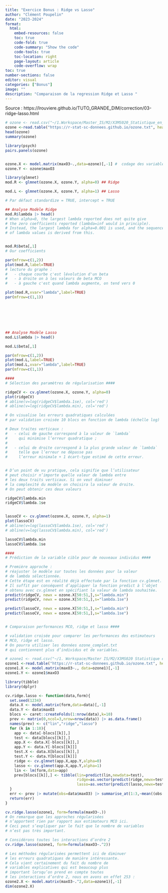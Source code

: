 ```yaml
---
title: "Exercice Bonus : Ridge vs Lasso"
author: "Clément Poupelin"
date: "2023-2024"
format: 
  html:
    embed-resources: false
    toc: true
    code-fold: true
    code-summary: "Show the code"
    code-tools: true
    toc-location: right
    page-layout: article
    code-overflow: wrap
toc: true
number-sections: false
editor: visual
categories: ["Bonus"]
image: ""
description: "Comparaison de la regression Ridge et Lasso "
---
```




Source : https://lrouviere.github.io/TUTO_GRANDE_DIM/correction/03-ridge-lasso.html
```r


# ozone <- read.csv("~/1.Workspace/Master_IS/M2/X3MS020_Statistique_en_grande_dimension/ozone.txt", sep="")
ozone <-read.table("https://r-stat-sc-donnees.github.io/ozone.txt", header=TRUE)
head(ozone)
summary(ozone)

library(psych)
pairs.panels(ozone)


ozone.X <- model.matrix(maxO3~.,data=ozone)[,-1] #  codage des variables qualitatives avec la fonction model.matrix
ozone.Y <- ozone$maxO3

library(glmnet)
mod.R <- glmnet(ozone.X, ozone.Y, alpha=0) ## Ridge 

mod.L <- glmnet(ozone.X, ozone.Y, alpha=1) ## Lasso

# Par défaut standardize = TRUE, intercept = TRUE

## Analyse Modèle Ridge
mod.R$lambda |> head()
# When alpha=0, the largest lambda reported does not quite give 
# the zero coefficients reported (lambda=inf would in principle).
# Instead, the largest lambda for alpha=0.001 is used, and the sequence 
# of lambda values is derived from this.


mod.R$beta[,1]
# Our coefficients

par(mfrow=c(1,2))
plot(mod.R,label=TRUE)  
# lecture du graphe : 
#   - chaque courbe c'est lévolution d'un beta
#   - à droite on à les valeurs de beta MCO 
#   - à gauche c'est quand lambda augmente, on tend vers 0

plot(mod.R,xvar="lambda",label=TRUE)
par(mfrow=c(1,1))







## Analyse Modèle Lasso
mod.L$lambda |> head()

mod.L$beta[,1]

par(mfrow=c(1,2))
plot(mod.L,label=TRUE)  
plot(mod.L,xvar="lambda",label=TRUE)
par(mfrow=c(1,1))

####
# Sélection des paramètres de régularisation ####

ridgeCV <- cv.glmnet(ozone.X, ozone.Y, alpha=0)
plot(ridgeCV)
# abline(v=log(ridgeCV$lambda.1se), col='red')
# abline(v=log(ridgeCV$lambda.min), col='red')

# On visualise les erreurs quadratiques calculées 
# par validation croisée 10 blocs en fonction de lambda (échelle log)

# Deux traites verticaux :
#   - celui de gauche correspond à la valeur de `lambda`
#     qui minimise l’erreur quadratique ;
# 
#   - celui de droite correspond à la plus grande valeur de `lambda` 
#     telle que l’erreur ne dépasse pas 
#     l’erreur minimale + 1 écart-type estimé de cette erreur.


# D’un point de vu pratique, cela signifie que l’utilisateur
# peut choisir n’importe quelle valeur de lambda entre 
# les deux traits verticaux. Si on veut diminuer 
# la complexité du modèle on choisira la valeur de droite.
# On peut obtenir ces deux valeurs 

ridgeCV$lambda.min
ridgeCV$lambda.1se


lassoCV <- cv.glmnet(ozone.X, ozone.Y, alpha=1)
plot(lassoCV)
# abline(v=log(lassoCV$lambda.1se), col='red')
# abline(v=log(lassoCV$lambda.min), col='red')

lassoCV$lambda.min
lassoCV$lambda.1se

####
# Prédiction de la variable cible pour de nouveaux individus ####

# Première approche :
# réajuster le modèle sur toutes les données pour la valeur 
# de lambda sélectionnée.
# Cette étape est en réalité déjà effectuée par la fonction cv.glmnet.
# Il suffit par conséquent d’appliquer la fonction predict à l’objet 
# obtenu avec cv.glmnet en spécifiant la valeur de lambda souhaitée.
predict(ridgeCV, newx = ozone.X[50:51,],s="lambda.min")
predict(ridgeCV, newx = ozone.X[50:51,],s="lambda.1se")

predict(lassoCV, newx = ozone.X[50:51,],s="lambda.min")
predict(lassoCV, newx = ozone.X[50:51,],s="lambda.1se")


# Comparaison performances MCO, ridge et lasso ####

# validation croisée pour comparer les performances des estimateurs
# MCO, ridge et lasso.
# On pourra utiliser les données ozone_complet.txt
# qui contiennent plus d’individus et de variables.

# ozone1 <- read.csv("~/1. Workspace/Master IS/M2/X3MS020 Statistique en grande dimension/ozone_complet.txt", sep=";") |> na.omit()
ozone1 <-read.table("https://r-stat-sc-donnees.github.io/ozone.txt", header=TRUE) |> na.omit()
ozone1.X <- model.matrix(maxO3~., data=ozone1)[,-1]
ozone1.Y <- ozone1$maxO3

library(tibble)
library(dplyr)

cv.ridge.lasso <- function(data,form){
  set.seed(1234)
  data.X <- model.matrix(form,data=data)[,-1]
  data.Y <- data$maxO3
  blocs <- caret::createFolds(1:nrow(data),k=10)
  prev <- matrix(0,ncol=3,nrow=nrow(data)) |> as.data.frame()
  names(prev) <- c("lin","ridge","lasso")
  for (k in 1:10){
    app <- data[-blocs[[k]],]
    test <- data[blocs[[k]],]
    app.X <- data.X[-blocs[[k]],]
    app.Y <- data.Y[-blocs[[k]]]
    test.X <- data.X[blocs[[k]],]
    test.Y <- data.Y[blocs[[k]]]
    ridge <- cv.glmnet(app.X,app.Y,alpha=0)
    lasso <- cv.glmnet(app.X,app.Y,alpha=1)
    lin <- lm(form,data=app)
    prev[blocs[[k]],] <- tibble(lin=predict(lin,newdata=test),
                                ridge=as.vector(predict(ridge,newx=test.X)),
                                lasso=as.vector(predict(lasso,newx=test.X)))
  }
  err <- prev |> mutate(obs=data$maxO3) |> summarise_at(1:3,~mean((obs-.)^2))
  return(err)
}

cv.ridge.lasso(ozone1, form=formula(maxO3~.))
# On remarque que les approches régularisées 
# n’apportent rien par rapport aux estimateurs MCO ici.
# Ceci peut s’expliquer par le fait que le nombre de variables
# n’est pas très important.

# Considérons toutes les interactions d’ordre 2
cv.ridge.lasso(ozone1, form=formula(maxO3~.^2))

# Les méthodes régularisées permettent ici de diminuer
# les erreurs quadratiques de manière intéressante.
# Cela vient certainement du fait du nombre de 
# variables explicatives qui est beaucoup plus 
# important lorsqu’on prend en compte toutes 
# les interactions d’ordre 2, nous en avons en effet 253 :
ozone2.X <- model.matrix(maxO3~.^2,data=ozone1)[,-1]
dim(ozone2.X)


```